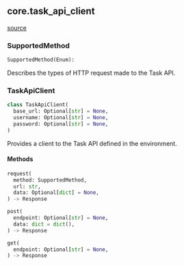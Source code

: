 ## core.task_api_client
[source](https://github.com/Health-Informatics-UoN/hutch-cohort-discovery/tree/main/app/bunny/core/task_api_client.py)
### SupportedMethod
```python
SupportedMethod(Enum):
```
Describes the types of HTTP request made to the Task API.

### TaskApiClient
```python
class TaskApiClient(
  base_url: Optional[str] = None,
  username: Optional[str] = None,
  password: Optional[str] = None,
)
```
Provides a client to the Task API defined in the environment.

#### Methods
```python
request(
  method: SupportedMethod,
  url: str,
  data: Optional[dict] = None,
) -> Response
```

```python
post(
  endpoint: Optional[str] = None,
  data: dict = dict(),
) -> Response
```

```python
get(
  endpoint: Optional[str] = None,
) -> Response
```
